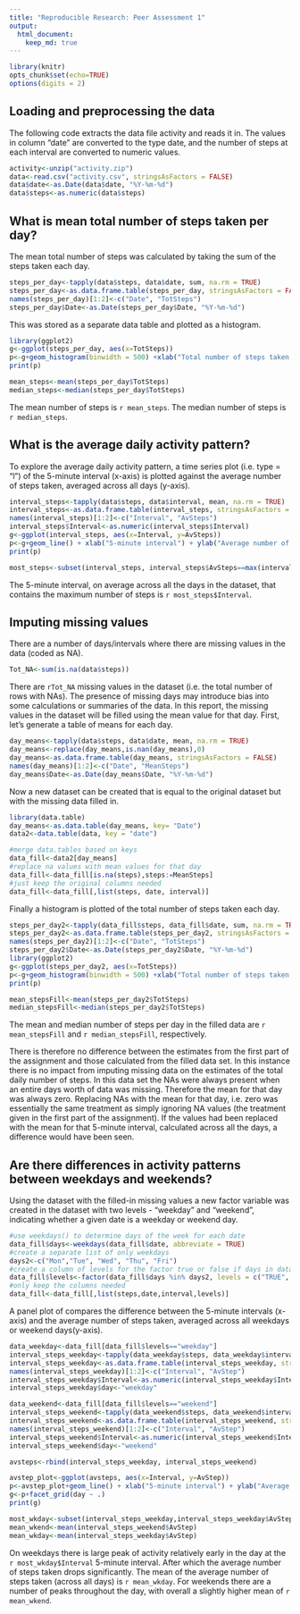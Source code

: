 ```yaml
---
title: "Reproducible Research: Peer Assessment 1"
output: 
  html_document:
    keep_md: true
---
```

```r
library(knitr)
opts_chunk$set(echo=TRUE)
options(digits = 2)
```


## Loading and preprocessing the data
The following code extracts the data file activity and reads it in. The values in column "date" are converted to the type date, and the number of steps at each interval are converted to numeric values.
```r
activity<-unzip("activity.zip")
data<-read.csv("activity.csv", stringsAsFactors = FALSE)
data$date<-as.Date(data$date, "%Y-%m-%d")
data$steps<-as.numeric(data$steps)
``` 


## What is mean total number of steps taken per day?
The mean total number of steps was calculated by taking the sum of the steps taken each day.
```r
steps_per_day<-tapply(data$steps, data$date, sum, na.rm = TRUE)
steps_per_day<-as.data.frame.table(steps_per_day, stringsAsFactors = FALSE)
names(steps_per_day)[1:2]<-c("Date", "TotSteps")
steps_per_day$Date<-as.Date(steps_per_day$Date, "%Y-%m-%d")
```
This was stored as a separate data table and plotted as a histogram.
```r
library(ggplot2)
g<-ggplot(steps_per_day, aes(x=TotSteps))
p<-g+geom_histogram(binwidth = 500) +xlab("Total number of steps taken each day")
print(p)
```
```r
mean_steps<-mean(steps_per_day$TotSteps)
median_steps<-median(steps_per_day$TotSteps)
```
The mean number of steps is `r mean_steps`. The median number of steps is `r median_steps`.

## What is the average daily activity pattern?

To explore the average daily activity pattern, a time series plot (i.e. type = "l") of the 5-minute interval (x-axis) is plotted against the average number of steps taken, averaged across all days (y-axis). 

```r
interval_steps<-tapply(data$steps, data$interval, mean, na.rm = TRUE)
interval_steps<-as.data.frame.table(interval_steps, stringsAsFactors = FALSE)
names(interval_steps)[1:2]<-c("Interval", "AvSteps")
interval_steps$Interval<-as.numeric(interval_steps$Interval)
g<-ggplot(interval_steps, aes(x=Interval, y=AvSteps))
p<-g+geom_line() + xlab("5-minute interval") + ylab("Average number of steps taken (across all days)")
print(p)
```
```r
most_steps<-subset(interval_steps, interval_steps$AvSteps==max(interval_steps$AvSteps))
```
The 5-minute interval, on average across all the days in the dataset, that contains the maximum number of steps is `r most_steps$Interval`.




## Imputing missing values
There are a number of days/intervals where there are missing values in the data (coded as NA). 
```r
Tot_NA<-sum(is.na(data$steps))
```
There are `rTot_NA` missing values in the dataset (i.e. the total number of rows with NAs). The presence of missing days may introduce bias into some calculations or summaries of the data.
In this report, the missing values in the dataset will be filled using the mean value for that day. First, let's generate a table of means for each day.

```r
day_means<-tapply(data$steps, data$date, mean, na.rm = TRUE)
day_means<-replace(day_means,is.nan(day_means),0) 
day_means<-as.data.frame.table(day_means, stringsAsFactors = FALSE)
names(day_means)[1:2]<-c("Date", "MeanSteps")
day_means$Date<-as.Date(day_means$Date, "%Y-%m-%d")
```

Now a new dataset can be created that is equal to the original dataset but with the missing data filled in.
```r
library(data.table)
day_means<-as.data.table(day_means, key= "Date")
data2<-data.table(data, key = "date")

#merge data.tables based on keys
data_fill<-data2[day_means]
#replace na values with mean values for that day
data_fill<-data_fill[is.na(steps),steps:=MeanSteps]
#just keep the original columns needed
data_fill<-data_fill[,list(steps, date, interval)]
```

Finally a histogram is plotted of the total number of steps taken each day.

```r
steps_per_day2<-tapply(data_fill$steps, data_fill$date, sum, na.rm = TRUE)
steps_per_day2<-as.data.frame.table(steps_per_day2, stringsAsFactors = FALSE)
names(steps_per_day2)[1:2]<-c("Date", "TotSteps")
steps_per_day2$Date<-as.Date(steps_per_day2$Date, "%Y-%m-%d")
library(ggplot2)
g<-ggplot(steps_per_day2, aes(x=TotSteps))
p<-g+geom_histogram(binwidth = 500) +xlab("Total number of steps taken each day")
print(p)

mean_stepsFill<-mean(steps_per_day2$TotSteps)
median_stepsFill<-median(steps_per_day2$TotSteps)
```

The mean and median number of steps per day in the filled data are `r mean_stepsFill` and `r median_stepsFill`, respectively. 

There is therefore no difference between the estimates from the first part of the assignment and those calculated from the filled data set.  In this instance there is no impact from imputing missing data on the estimates of the total daily number of steps.  In this data set the NAs were always present when an entire days worth of data was missing.  Therefore the mean for that day was always zero.  Replacing NAs with the mean for that day, i.e. zero was essentially the same treatment as simply ignoring NA values (the treatment given in the first part of the assignment). If the values had been replaced with the mean for that 5-minute interval, calculated across all the days, a difference would have been seen.


## Are there differences in activity patterns between weekdays and weekends?
Using the dataset with the filled-in missing values a new factor variable was created in the dataset with two levels - "weekday" and "weekend", indicating whether a given date is a weekday or weekend day.

```r
#use weekdays() to determine days of the week for each date
data_fill$days<-weekdays(data_fill$date, abbreviate = TRUE)
#create a separate list of only weekdays
days2<-c("Mon","Tue", "Wed", "Thu", "Fri")
#create a column of levels for the factor true or false if days in data_fill are weekdays/weekend
data_fill$levels<-factor(data_fill$days %in% days2, levels = c("TRUE", "FALSE"), labels = c("weekday", "weekend"))
#only keep the columns needed
data_fill<-data_fill[,list(steps,date,interval,levels)]

```
A panel plot of compares the difference between the 5-minute intervals (x-axis) and the average number of steps taken, averaged across all weekdays or weekend days(y-axis).

```r
data_weekday<-data_fill[data_fill$levels=="weekday"]
interval_steps_weekday<-tapply(data_weekday$steps, data_weekday$interval, mean, na.rm = TRUE)
interval_steps_weekday<-as.data.frame.table(interval_steps_weekday, stringsAsFactors = FALSE)
names(interval_steps_weekday)[1:2]<-c("Interval", "AvStep")
interval_steps_weekday$Interval<-as.numeric(interval_steps_weekday$Interval)
interval_steps_weekday$day<-"weekday"

data_weekend<-data_fill[data_fill$levels=="weekend"]
interval_steps_weekend<-tapply(data_weekend$steps, data_weekend$interval, mean, na.rm = TRUE)
interval_steps_weekend<-as.data.frame.table(interval_steps_weekend, stringsAsFactors = FALSE)
names(interval_steps_weekend)[1:2]<-c("Interval", "AvStep")
interval_steps_weekend$Interval<-as.numeric(interval_steps_weekend$Interval)
interval_steps_weekend$day<-"weekend"

avsteps<-rbind(interval_steps_weekday, interval_steps_weekend)

avstep_plot<-ggplot(avsteps, aes(x=Interval, y=AvStep))
p<-avstep_plot+geom_line() + xlab("5-minute interval") + ylab("Average number of steps taken (across all days)")
g<-p+facet_grid(day ~ .)
print(g)
```


```r
most_wkday<-subset(interval_steps_weekday,interval_steps_weekday$AvStep==max(interval_steps_weekday$AvStep))
mean_wkend<-mean(interval_steps_weekend$AvStep)
mean_wkday<-mean(interval_steps_weekday$AvStep)

```

On weekdays there is large peak of activity relatively early in the day at the `r most_wkday$Interval` 5-minute interval. After which the average number of steps taken drops significantly.  The mean of the average number of steps taken (across all days) is `r mean_wkday`.  For weekends there are a number of peaks throughout the day, with overall a slightly higher mean of `r mean_wkend`.


